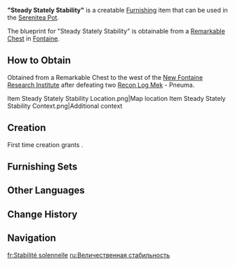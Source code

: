 {{Furnishing Infobox
|id             = 361329
|image          = Item Steady Stately Stability.png
|category       = Large Furnishing
|subcategory    = Table
|quality        = 3
|adeptal_energy = 60
|load           = 169
|reduced_load   = 127
|description    = Crafted from high-quality [[Ash Wood]], this rectangular table was originally designed to entertain important guests. To this end, it can hold an array of refreshments alongside the documents, materials, and gifts required for business meetings. Thanks to its excellent design and luxurious appearance, it is often paired with exquisitely patterned tablecloths and used by the hotels in the [[Court of Fontaine]].
|blueprint      = Remarkable Chest
}}
'''"Steady Stately Stability"''' is a creatable [[Furnishing]] item that can be used in the [[Serenitea Pot]].

The blueprint for "Steady Stately Stability" is obtainable from a [[Remarkable Chest]] in [[Fontaine]].

==How to Obtain==
Obtained from a Remarkable Chest to the west of the [[New Fontaine Research Institute]] after defeating two [[Recon Log Mek]] - Pneuma.
<gallery>
Item Steady Stately Stability Location.png|Map location
Item Steady Stately Stability Context.png|Additional context
</gallery>

==Creation==
First time creation grants {{Item|Trust|24|x=60}}.
{{Recipe
|type = Creation
|time = 14h
|Ash Wood = 8
|Fabric = 4
|sort = Ash Wood;Fabric
}}

==Furnishing Sets==
{{Craft Usage|type=Furnishing Set}}

==Other Languages==
{{Other Languages
|en      = "Steady Stately Stability"
|zhs     = 「四平八稳的庄严」
|zhs_rm  = 
|zht     = 「四平八穩的莊嚴」
|zht_rm  = 
|zh_tl   = 
|ja      = 「堅実なる厳粛さ」
|ja_rm   = "Kenjitsu Naru Genshukusa"
|ja_tl   = 
|ko      = 「안정된 위엄」
|ko_rm   = 
|ko_tl   = "Stabilized Majesty"
|es      = Estabilidad solemne
|es_tl   = Solemn Stability
|fr      = Stabilité solennelle
|fr_tl   = Solemn Stability
|ru      = Величественная стабильность
|ru_tl   = Stately Stability
|th      = "มั่นคงและสง่างาม"
|th_rm   = 
|th_tl   = 
|vi      = Tính Nghiêm Trang Cân Bằng Ổn Định
|vi_tl   = 
|de      = „Feierliche Standfestigkeit“
|de_tl   = "Solemn Stability"
|id      = "Stabil, Tak Tergoyahkan"
|id_tl   = "Stable, Unwavering"
|pt      = "Solenidade Estável"
|pt_tl   = 
|tr      = "Sürekli ve Yüce Denge"
|tr_tl   = 
|it      = Solennità stabile e orgogliosa
|it_tl   = Stable and Proud Solemnity
}}

==Change History==
{{Change History|4.1}}

==Navigation==
{{Furnishing Navbox|interior}}

[[fr:Stabilité solennelle]]
[[ru:Величественная стабильность]]
